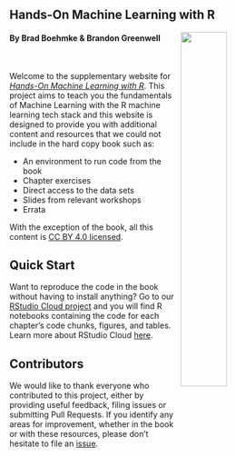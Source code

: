 <br>
<br>


## Hands-On Machine Learning with R

<a href="https://www.crcpress.com/Hands-On-Machine-Learning-with-R/Boehmke-Greenwell/p/book/9781138495685"><img src="https://raw.githubusercontent.com/bradleyboehmke/HOML/master/images/homl-cover.jpg?token=ABTQ2PQSGDIJZ4FB2H27UQC6AFOQI"  style="float:right; margin: 0px 0px 0px 10px; width: 40%; height: 40%;" /></a>

#### By Brad Boehmke & Brandon Greenwell

<br>

Welcome to the supplementary website for [*Hands-On Machine Learning with R*](http://bit.ly/HOML_with_R). This project aims to teach you the fundamentals
of Machine Learning with the R machine learning tech stack and this website is
designed to provide you with additional content and resources that we could not
include in the hard copy book such as:

* An environment to run code from the book
* Chapter exercises
* Direct access to the data sets
* Slides from relevant workshops
* Errata

With the exception of the book, all this content is [CC BY 4.0 licensed](LICENSE.md).

## Quick Start

Want to reproduce the code in the book without having to install anything? Go to
our [RStudio Cloud project](https://rstudio.cloud/project/801185) and you will
find R notebooks containing the code for each chapter's code chunks, figures,
and tables. Learn more about RStudio Cloud [here](https://rstudio.cloud/learn/guide).

## Contributors

We would like to thank everyone who contributed to this project, either by
providing useful feedback, filing issues or submitting Pull Requests. If you
identify any areas for improvement, whether in the book or with these resources,
please don't hesitate to file an [issue](https://github.com/koalaverse/homlr/issues).
